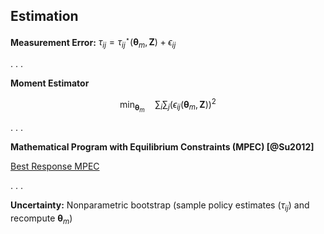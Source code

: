 ## Estimation {id="estimation_main"}

**Measurement Error:** $\tau_{ij} = \tau_{ij}^\star(\bm{\theta}_m, \bm{Z}) + \epsilon_{ij}$

. . . 

**Moment Estimator**

$$
\min_{\bm{\theta}_m} \quad \sum_i \sum_j \left( \epsilon_{ij}(\bm{\theta}_m, \bm{Z}) \right)^2
$$

. . . 

**Mathematical Program with Equilibrium Constraints (MPEC) [@Su2012]**

\begin{equation*}
\begin{split}
\min_{ \bm{\theta}_m, \hat{\tilde{\bm{\tau}}}, \hat{\bm{w}}, \hat{\bm{w}}^\prime, \bm{\lambda} } & \quad \sum_i \sum_j \left( \epsilon_{ij} \right)^2 & \quad \text{} \\
\text{subject to} & \quad \nabla_{\hat{\tilde{\bm{\tau}}}_i} \mathcal{L}_i(\hat{\tilde{\bm{\tau}}}, \hat{\bm{w}}, \bm{\lambda}_i; \bm{\theta}_m) = \bm{0} \text{ for all } i & \quad \text{Policy Optimality} \\
& \quad \hat{\bm{w}} = \hat{h} \left( \hat{\tilde{\bm{\tau}}} \right) & \quad \text{GE (Proposed Policies)} \\
& \quad \hat{\bm{w}}_i^\prime = \hat{h} \left( \bm{1}_i, \hat{\tilde{\bm{\tau}}}_{-i} \right) \text{ for all } i & \quad \text{GE (Imposed Policies)}
\end{split}
\end{equation*}

<a href="#/br_mpec">Best Response MPEC</a>

. . . 

**Uncertainty:** Nonparametric bootstrap (sample policy estimates ($\tau_{ij}$) and recompute $\bm{\theta}_m$)

